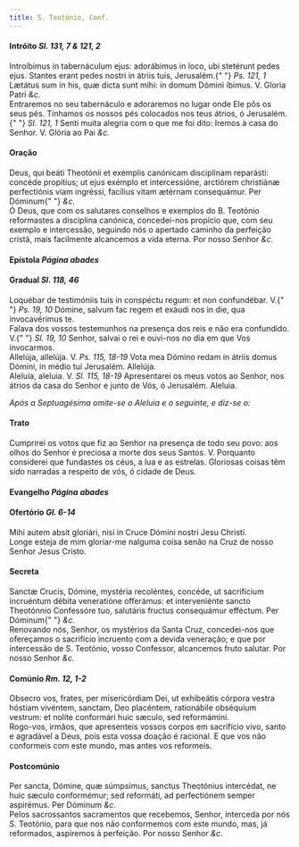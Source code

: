 ```yaml
---
title: S. Teotónio, Conf.
---
```


<h4 class="text-center">
  Intróito <em>Sl. 131, 7 & 121, 2</em>
</h4>
<div class="grid grid-cols-2 gap-5">
  <div class="col-6 dropcaps text-justify">
    Introíbimus in tabernáculum ejus: adorábimus in loco, ubi stetérunt pedes
    ejus. Stantes erant pedes nostri in átriis tuis, Jerusalém.{" "}
    <em>Ps. 121, 1</em> Lætátus sum in his, quæ dicta sunt mihi: in domum Dómini
    íbimus. V. Gloria Patri <em>&c.</em>
  </div>
  <div class="col-6 dropcaps text-justify">
    Entraremos no seu tabernáculo e adoraremos no lugar onde Ele pôs os seus
    pés. Tínhamos os nossos pés colocados nos teus átrios, ó Jerusalém.{" "}
    <em>Sl. 121, 1</em> Senti muita alegria com o que me foi dito: Iremos à casa
    do Senhor. V. Glória ao Pai <em>&c.</em>
  </div>
</div>

<h4 class="text-center">Oração</h4>
<div class="grid grid-cols-2 gap-5">
  <div class="col-6 dropcaps text-justify">
    Deus, qui beáti Theotónii et exémplis canónicam disciplínam reparásti:
    concéde propítius; ut ejus exémplo et intercessióne, arctiórem christiánæ
    perfectiónis viam ingréssi, facílius vitam ætérnam consequámur. Per Dóminum{" "}
    <em>&c.</em>
  </div>
  <div class="col-6 dropcaps text-justify">
    Ó Deus, que com os salutares conselhos e exemplos do B. Teotónio reformastes
    a disciplina canónica, concedei-nos propício que, com seu exemplo e
    intercessão, seguindo nós o apertado caminho da perfeição cristã, mais
    facilmente alcancemos a vida eterna. Por nosso Senhor <em>&c.</em>
  </div>
</div>

<h4 class="text-center">
  Epístola <em>Página abades</em>
</h4>

<h4 class="text-center">
  Gradual <em>Sl. 118, 46</em>
</h4>
<div class="grid grid-cols-2 gap-5">
  <div class="col-6 dropcaps text-justify">
    Loquébar de testimóniis tuis in conspéctu regum: et non confundébar. V.{" "}
    <em>Ps. 19, 10</em> Dómine, salvum fac regem et exáudi nos in die, qua
    invocavérimus te.
  </div>
  <div class="col-6 dropcaps text-justify">
    Falava dos vossos testemunhos na presença dos reis e não era confundido. V.{" "}
    <em>Sl. 19, 10</em> Senhor, salvai o rei e ouvi-nos no dia em que Vos
    invocarmos.
  </div>
  <div class="col-6 text-justify">
    Allelúja, allelúja. V. <em>Ps. 115, 18-19</em> Vota mea Dómino redam in
    átriis domus Dómini, in médio tui Jerusalém. Allelúja.
  </div>
  <div class="col-6 text-justify">
    Aleluia, aleluia. V. <em>Sl. 115, 18-19</em> Apresentarei os meus votos ao
    Senhor, nos átrios da casa do Senhor e junto de Vós, ó Jerusalém. Aleluia.
  </div>
</div>

<em>Após a Septuagésima omite-se o Aleluia e o seguinte, e diz-se o:</em>

<h4 class="text-center">Trato</h4>
<div class="grid grid-cols-2 gap-5">

<div class="col-6 dropcaps text-justify">

</div>
<div class="col-6 dropcaps text-justify">
Cumprirei os votos que fiz ao Senhor na presença de todo seu povo: aos olhos do Senhor é preciosa a morte dos seus Santos. V. Porquanto considerei que fundastes os céus, a lua e as estrelas. Gloriosas coisas têm sido narradas a respeito de vós, ó cidade de Deus.
</div>
</div>

<h4 class="text-center">
  Evangelho <em>Página abades</em>
</h4>

<h4 class="text-center">
  Ofertório <em>Gl. 6-14</em>
</h4>
<div class="grid grid-cols-2 gap-5">
  <div class="col-6 dropcaps text-justify">
    Mihi autem absit gloriári, nisi in Cruce Dómini nostri Jesu Christi.
  </div>
  <div class="col-6 dropcaps text-justify">
    Longe esteja de mim gloriar-me nalguma coisa senão na Cruz de nosso Senhor
    Jesus Cristo.
  </div>
</div>

<h4 class="text-center">Secreta</h4>
<div class="grid grid-cols-2 gap-5">
  <div class="col-6 dropcaps text-justify">
    Sanctæ Crucis, Dómine, mystéria recoléntes, concéde, ut sacrifícium
    incruéntum débita veneratióne offerámus: et interveniénte sancto Theotónnio
    Confessóre tuo, salutáris fructus consequámur efféctum. Per Dóminum{" "}
    <em>&c.</em>
  </div>
  <div class="col-6 dropcaps text-justify">
    Renovando nós, Senhor, os mystérios da Santa Cruz, concedei-nos que
    ofereçamos o sacrifício incruento com a devida veneração; e que por
    intercessão de S. Teotónio, vosso Confessor, alcancemos fruto salutar. Por
    nosso Senhor <em>&c.</em>
  </div>
</div>

<h4 class="text-center">
  Comúnio <em>Rm. 12, 1-2</em>
</h4>
<div class="grid grid-cols-2 gap-5">
  <div class="col-6 dropcaps text-justify">
    Obsecro vos, frates, per misericórdiam Dei, ut exhibeátis córpora vestra
    hóstiam vivéntem, sanctam, Deo placéntem, rationábile obséquium vestrum: et
    nolíte conformári huic sæculo, sed reformámini.
  </div>
  <div class="col-6 dropcaps text-justify">
    Rogo-vos, irmãos, que apresenteis vossos corpos em sacrifício vivo, santo e
    agradável a Deus, pois esta vossa doação é racional. E que vos não
    conformeis com este mundo, mas antes vos reformeis.
  </div>
</div>

<h4 class="text-center">Postcomúnio</h4>
<div class="grid grid-cols-2 gap-5">
  <div class="col-6 dropcaps text-justify">
    Per sancta, Dómine, quæ súmpsimus, sanctus Theotónius intercédat, ne huic
    sæculo conformémur; sed reformáti, ad perfectiónem semper aspirémus. Per
    Dóminum <em>&c.</em>
  </div>
  <div class="col-6 dropcaps text-justify">
    Pelos sacrossantos sacramentos que recebemos, Senhor, interceda por nós S.
    Teotónio, para que nos não conformemos com este mundo, mas, já reformados,
    aspiremos à perfeição. Por nosso Senhor <em>&c.</em>
  </div>
</div>

